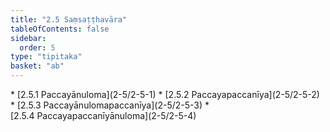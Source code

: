 ```yaml
---
title: "2.5 Saṃsaṭṭhavāra"
tableOfContents: false
sidebar:
  order: 5
type: "tipitaka"
basket: "ab"
---
```



<DynamicBreadcrumb />



<TableOfContents>
* [2.5.1 Paccayānuloma](2-5/2-5-1)
* [2.5.2 Paccayapaccanīya](2-5/2-5-2)
* [2.5.3 Paccayānulomapaccanīya](2-5/2-5-3)
* [2.5.4 Paccayapaccanīyānuloma](2-5/2-5-4)
</TableOfContents>